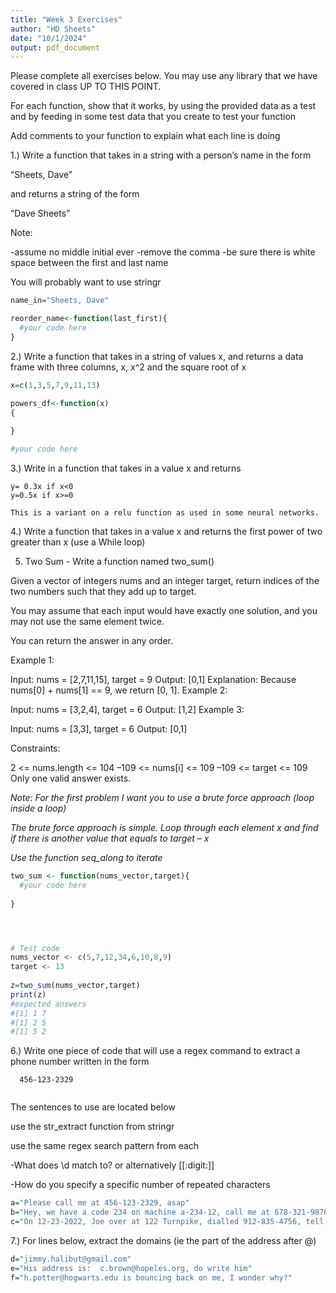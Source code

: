 ---
title: "Week 3 Exercises"
author: "HD Sheets"
date: "10/1/2024"
output: pdf_document
---

Please complete all exercises below. You may use any library that we have covered in class UP TO THIS POINT. 

For each function,  show that it works, by using the provided data as a test
and by feeding in some test data that you create to test your function

Add comments to your function to explain what each line is doing

1.) Write a function that takes in a string with a person's name in the form

"Sheets, Dave"

and returns a string of the form

"Dave Sheets"

Note:

-assume no middle initial ever
-remove the comma
-be sure there is white space between the first and last name

You will probably want to use stringr

```{R}
name_in="Sheets, Dave"

reorder_name<-function(last_first){
  #your code here
}


```

2.) Write a function that takes in a string of values x, and returns a data frame
with three columns,  x, x^2 and the square root of x

```{R}
x=c(1,3,5,7,9,11,13)

powers_df<-function(x)
{
  
}

#your code here

```


3.) Write in a function that takes in a value x and returns
    
    y= 0.3x if x<0
    y=0.5x if x>=0
    
    This is a variant on a relu function as used in some neural networks.

4.) Write a function that takes in a value x and returns the first power of two
greater than x  (use a While loop)


5) Two Sum - Write a function named two_sum()

Given a vector of integers nums and an integer target, return indices of the two numbers such that they add up to target.

You may assume that each input would have exactly one solution, and you may not use the same element twice.

You can return the answer in any order.

Example 1:

Input: nums = [2,7,11,15], target = 9
Output: [0,1]
Explanation: Because nums[0] + nums[1] == 9, we return [0, 1].
Example 2:

Input: nums = [3,2,4], target = 6
Output: [1,2]
Example 3:

Input: nums = [3,3], target = 6
Output: [0,1]

Constraints:

2 <= nums.length <= 104
–109 <= nums[i] <= 109
–109 <= target <= 109
Only one valid answer exists.
 

*Note: For the first problem I want you to use a brute force approach (loop inside a loop)* 

*The brute force approach is simple. Loop through each element x and find if there is another value that equals to target – x*

*Use the function seq_along to iterate*

```{r}
two_sum <- function(nums_vector,target){
  #your code here
 
}




# Test code
nums_vector <- c(5,7,12,34,6,10,8,9)
target <- 13
 
z=two_sum(nums_vector,target)
print(z)
#expected answers
#[1] 1 7
#[1] 2 5
#[1] 5 2

```

6.) Write one piece of code that will use a regex command to extract a phone
number written in the form

      456-123-2329
      
The sentences to use are located below

use the str_extract function from stringr

use the same regex search pattern from each

-What does \\d match to?  or alternatively [[:digit:]]

-How do you specify a specific number of repeated characters

```{R}
a="Please call me at 456-123-2329, asap"
b="Hey, we have a code 234 on machine a-234-12, call me at 678-321-98766"
c="On 12-23-2022, Joe over at 122 Turnpike, dialled 912-835-4756, tell me by 9:02 pm Wed"
```

7.)  For lines below,  extract the domains (ie the part of the address after @)

```{R}
d="jimmy.halibut@gmail.com"
e="His address is:  c.brown@hopeles.org, do write him"
f="h.potter@hogwarts.edu is bouncing back on me, I wonder why?"

```


